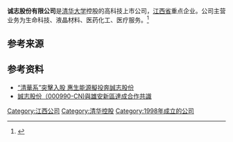{{expand|time=2017-11-06T09:26:12+00:00}}
{{Infobox Company
|name             = 诚志股份有限公司
|logo             = 
|image            = 
|image_size       = 
|image_caption    = 
|type             = 國有企業、上市公司
|traded_as        =  {{SZSE|000990}}
|founder          = 
|foundation       = 1998年<ref>{{cite web|url=http://www.chengzhi.com.cn/Item/list.asp?id=5|title=历史沿革|accessdate=2016-06-17|archive-date=2016-08-12|archive-url=https://web.archive.org/web/20160812014809/http://www.chengzhi.com.cn/Item/list.asp?id=5|dead-url=yes}}</ref>
|location_city    = 
|location_country = {{PRC}}
|area_served      = 生命科技<br/>液晶材料<br/>医药化工<br/>医疗服务
|key_people       = 
|industry         = 
|products         = 
|revenue          = 
|operating_income = 
|net_income       = 
|assets           = 
|equity           = 
|num_employees    = 
|divisions        =
|subsid           =
|homepage         = {{URL|http://www.chengzhi.com.cn}}
}}
'''诚志股份有限公司'''是[[清华大学|清华大学]]控股的高科技上市公司，[[江西省|江西省]]重点企业。公司主营业务为生命科技、液晶材料、医药化工、医疗服务。<ref>{{cite web|url=http://www.chengzhi.com.cn/Item/list.asp?id=2|title=企业简介|accessdate=2016-06-17|archive-date=2016-08-12|archive-url=https://web.archive.org/web/20160812015200/http://www.chengzhi.com.cn/Item/list.asp?id=2|dead-url=yes}}</ref>

==参考来源==
{{reflist}}

==参考资料==
*[http://finance.takungpao.com.hk/hkstock/gsyw/2015-09/3163097.html “清華系”突擊入股 惠生能源擬投奔誠志股份]{{Wayback|url=http://finance.takungpao.com.hk/hkstock/gsyw/2015-09/3163097.html |date=20151003183413 }}
*[http://www.finet.hk/Newscenter/news_content/5994debde4b0d1966a2a2151 誠志股份（000990-CN)與雄安新區達成合作共識]{{Wayback|url=http://www.finet.hk/Newscenter/news_content/5994debde4b0d1966a2a2151 |date=20171107005528 }}

[[Category:江西公司|Category:江西公司]]
[[Category:清华控股|Category:清华控股]]
[[Category:1998年成立的公司|Category:1998年成立的公司]]